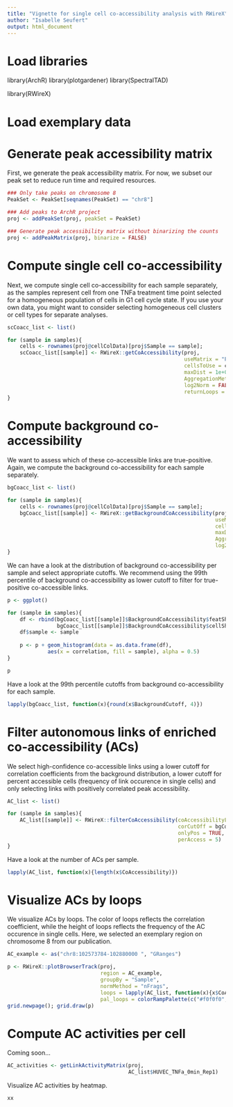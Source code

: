 ```yaml
---
title: "Vignette for single cell co‐accessibility analysis with RWireX"
author: "Isabelle Seufert"
output: html_document
---
```

# Load libraries
library(ArchR)
library(plotgardener)
library(SpectralTAD)

library(RWireX)

# Load exemplary data


# Generate peak accessibility matrix
First, we generate the peak accessibility matrix. For now, we subset our peak set to reduce run time and required resources.

```r
### Only take peaks on chromosome 8
PeakSet <- PeakSet[seqnames(PeakSet) == "chr8"]

### Add peaks to ArchR project
proj <- addPeakSet(proj, peakSet = PeakSet)

### Generate peak accessibility matrix without binarizing the counts
proj <- addPeakMatrix(proj, binarize = FALSE)
```

# Compute single cell co-accessibility
Next, we compute single cell co-accessibility for each sample separately, as the samples represent cell from one TNFa treatment time point selected for a homogeneous population of cells in G1 cell cycle state. If you use your own data, you might want to consider selecting homogeneous cell clusters or cell types for separate analyses.

```r
scCoacc_list <- list()

for (sample in samples){
    cells <- rownames(proj@cellColData)[proj$Sample == sample];
    scCoacc_list[[sample]] <- RWireX::getCoAccessibility(proj, 
                                                         useMatrix = "PeakMatrix",
                                                         cellsToUse = cells,
                                                         maxDist = 1e+06, 
                                                         AggregationMethod = "single_cell_resolution",
                                                         log2Norm = FALSE,
                                                         returnLoops = TRUE)
}
```

# Compute background co-accessibility
We want to assess which of these co-accessible links are true-positive. Again, we compute the background co-accessibility for each sample separately.

```r
bgCoacc_list <- list()

for (sample in samples){
    cells <- rownames(proj@cellColData)[proj$Sample == sample];
    bgCoacc_list[[sample]] <- RWireX::getBackgroundCoAccessibility(proj, 
                                                                   useMatrix = "PeakMatrix",
                                                                   cellsToUse = cells,
                                                                   maxDist = 1e+06, 
                                                                   AggregationMethod = "single_cell_resolution",
                                                                   log2Norm = FALSE)
}
```

We can have a look at the distribution of background co-accessibility per sample and select appropriate cutoffs. We recommend using the 99th percentile of background co-accessibility as lower cutoff to filter for true-positive co-accessible links.
```r
p <- ggplot()

for (sample in samples){
    df <- rbind(bgCoacc_list[[sample]]$BackgroundCoAccessibility$featShuffle,
                bgCoacc_list[[sample]]$BackgroundCoAccessibility$cellShuffle)
    df$sample <- sample
    
    p <- p + geom_histogram(data = as.data.frame(df),
             aes(x = correlation, fill = sample), alpha = 0.5)
}

p
```

Have a look at the 99th percentile cutoffs from background co-accessibility for each sample.

```r
lapply(bgCoacc_list, function(x){round(x$BackgroundCutoff, 4)})
```

# Filter autonomous links of enriched co-accessibility (ACs)
We select high-confidence co-accessible links using a lower cutoff for correlation coefficients from the background distribution, a lower cutoff for percent accessible cells (frequency of link occurence in single cells) and only selecting links with positively correlated peak accessibility.

```r
AC_list <- list()

for (sample in samples){
    AC_list[[sample]] <- RWireX::filterCoAccessibility(coAccessibilityLoops = scCoacc_list[[sample]], 
                                                       corCutOff = bgCoacc_list[[sample]]$BackgroundCutoff, 
                                                       onlyPos = TRUE,
                                                       perAccess = 5)
}
```

Have a look at the number of ACs per sample.

```r
lapply(AC_list, function(x){length(x$CoAccessibility)})
```

# Visualize ACs by loops
We visualize ACs by loops. The color of loops reflects the correlation coefficient, while the height of loops reflects the frequency of the AC occurence in single cells. Here, we selected an exemplary region on chromosome 8 from our publication.

```r
AC_example <- as("chr8:102573784-102880000 ", "GRanges")

p <- RWireX::plotBrowserTrack(proj, 
                              region = AC_example,
                              groupBy = "Sample", 
                              normMethod = "nFrags", 
                              loops = lapply(AC_list, function(x){x$CoAccessibility}),
                              pal_loops = colorRampPalette(c("#f0f0f0", "black"))(100))
grid.newpage(); grid.draw(p)
```

# Compute AC activities per cell
Coming soon...

```r
AC_activities <- getLinkActivityMatrix(proj,
                                       AC_list$HUVEC_TNFa_0min_Rep1)
```

Visualize AC activities by heatmap.
```r
xx
```
